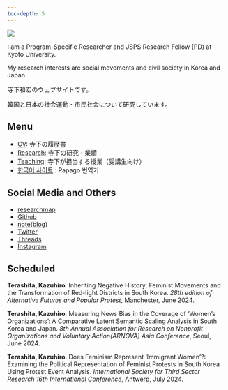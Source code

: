 ```yaml
---
toc-depth: 5
---
```


![](pic/IMG_0614.png){fig-align="center"}

I am a Program-Specific Researcher and JSPS Research Fellow (PD) at Kyoto University.

My research interests are social movements and civil society in Korea and Japan.

寺下和宏のウェブサイトです。

韓国と日本の社会運動・市民社会について研究しています。

::: callout-note
## Menu

-   [CV](cv/index.qmd): 寺下の履歴書
-   [Research](research/index.qmd): 寺下の研究・業績
-   [Teaching](teaching/index.qmd): 寺下が担当する授業（受講生向け）
- [한국어 사이트](https://papago.naver.net/website?source=ja&target=ko&url=https://kazuhiroterashita.com) : Papago 번역기
:::

::: callout-tip
## Social Media and Others

- [researchmap](https://researchmap.jp/kazuhiroterashita)
- [Github](https://github.com/namiterashita)
- [note(blog)](https://note.com/namiterashita)
- [Twitter](https://twitter.com/namiterashita)
- [Threads](https://www.threads.net/@namiterashita)
- [Instagram](https://www.instagram.com/namiterashita/)

:::

::: callout-important
## Scheduled

**Terashita, Kazuhiro**. Inheriting Negative History: Feminist Movements and the Transformation of Red-light Districts in South Korea. *28th edition of Alternative Futures and Popular Protest*, Manchester, June 2024.

**Terashita, Kazuhiro**. Measuring News Bias in the Coverage of ‘Women’s Organizations’: A Comparative Latent Semantic Scaling Analysis in South Korea and Japan. *8th Annual Association for Research on Nonprofit Organizations and Voluntary Action(ARNOVA) Asia Conference*, Seoul, June 2024.

**Terashita, Kazuhiro**. Does Feminism Represent 'Immigrant Women'?: Examining the Political Representation of Feminist Protests in South Korea Using Protest Event Analysis. *International Society for Third Sector Research 16th International Conference*, Antwerp, July 2024.

:::

